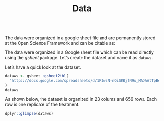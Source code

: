 % Data

```r

```

The data were organized in a google sheet file and are permanently stored at the Open Science Framework and can be citable as:



The data were organized in a Google sheet file which can be read directly using the *gsheet* package. Let's create the dataset and name it as `dataws`. 

Let's have a quick look at the dataset.

```r
dataws <- gsheet::gsheet2tbl(
  "https://docs.google.com/spreadsheets/d/1P3wzN-nQiSKBjfN9u_MADAAtTpBeyAObzhwVybD5b3w/edit#gid=931758392"
)
dataws

```

As shown below, the dataset is organized in 23 colums and 656 rows. Each row is one replicate of the treatment. 

```r
dplyr::glimpse(dataws)

```
